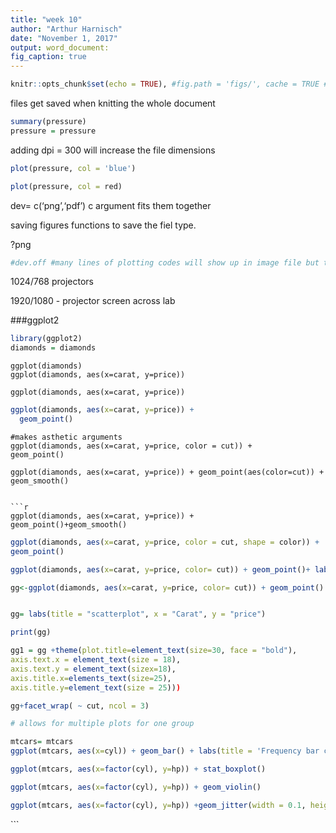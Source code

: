 ```yaml
---
title: "week 10"
author: "Arthur Harnisch"
date: "November 1, 2017"
output: word_document:
fig_caption: true
---
```


```r
knitr::opts_chunk$set(echo = TRUE), #fig.path = 'figs/', cache = TRUE # save copies of ifgures into folders

```


files get saved when knitting the whole document 

```r

summary(pressure)
pressure = pressure

```


adding dpi = 300 will increase the file dimensions


```r

plot(pressure, col = 'blue')
```


```r

plot(pressure, col = red)
```

dev= c('png','pdf') c argument fits them together


saving figures
functions to save the fiel type. 

?png


```r

#dev.off #many lines of plotting codes will show up in image file but thi command is not necessary. 

```

1024/768 projectors

1920/1080 - projector screen across lab




###ggplot2 


```r

library(ggplot2)
diamonds = diamonds


```


```rlayoutBasicPlot

ggplot(diamonds)
ggplot(diamonds, aes(x=carat, y=price))

ggplot(diamonds, aes(x=carat, y=price))
```

```r

ggplot(diamonds, aes(x=carat, y=price)) +
  geom_point()
```


```redivdeByCUt
#makes asthetic arguments 
ggplot(diamonds, aes(x=carat, y=price, color = cut)) +
geom_point()
```

```rsmoothers
ggplot(diamonds, aes(x=carat, y=price)) + geom_point(aes(color=cut)) + geom_smooth()


```r

ggplot(diamonds, aes(x=carat, y=price)) +
geom_point()+geom_smooth()

```




```r

ggplot(diamonds, aes(x=carat, y=price, color = cut, shape = color)) +
geom_point()
```


```r

ggplot(diamonds, aes(x=carat, y=price, color= cut)) + geom_point()+ labs(title = "scatterplot", x = "Carat", y = "price")
```


```r

gg<-ggplot(diamonds, aes(x=carat, y=price, color= cut)) + geom_point()


gg= labs(title = "scatterplot", x = "Carat", y = "price")

print(gg)


```





```r

gg1 = gg +theme(plot.title=element_text(size=30, face = "bold"), 
axis.text.x = element_text(size = 18), 
axis.text.y = element_text(sizex=18), 
axis.title.x=elements_text(size=25), 
axis.title.y=element_text(size = 25)))
```

```r
gg+facet_wrap( ~ cut, ncol = 3) 

# allows for multiple plots for one group 
```

```r

mtcars= mtcars
ggplot(mtcars, aes(x=cyl)) + geom_bar() + labs(title = 'Frequency bar chart')

```


```r
ggplot(mtcars, aes(x=factor(cyl), y=hp)) + stat_boxplot()

```



```r

ggplot(mtcars, aes(x=factor(cyl), y=hp)) + geom_violin()

```

```r

ggplot(mtcars, aes(x=factor(cyl), y=hp)) +geom_jitter(width = 0.1, height = 0, aes(color = factor(cyl)))

```
```